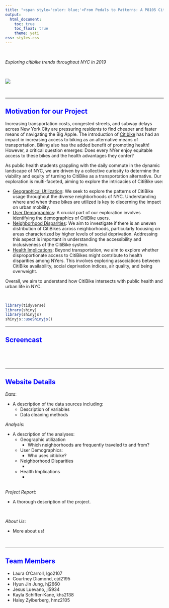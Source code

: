 ```yaml
---
title: "<span style='color: blue;'>From Pedals to Patterns: A P8105 Citibike Data Analysis</span>"
output: 
  html_document:
    toc: true
    toc_float: true
    theme: yeti
css: styles.css
---
```


<style>
  h1 {
    text-align: center;
     font-weight: bold;
  }
</style>


  &nbsp;
  
*Exploring citibike trends throughout NYC in 2019*

  &nbsp;
  
![](many_bike_pic.png)

  &nbsp;
  
***

## <span style="color: blue;">Motivation for our Project</span>
Increasing transportation costs, congested streets, and subway delays across New York City are pressuring residents to find cheaper and faster means of navigating the Big Apple. The introduction of [Citibike](https://citibikenyc.com/) has had an impact in increasing access to biking as an alternative means of transportation. Biking also has the added benefit of promoting health! However, a critical question emerges: Does every NYer enjoy equitable access to these bikes and the health advantages they confer?

As public health students grappling with the daily commute in the dynamic landscape of NYC, we are driven by a collective curiosity to determine the viability and equity of turning to CitiBike as a transportation alternative. Our exploration is multi-faceted, aiming to explore the intricacies of CitiBike use:

  * <u>Geographical Utilization</u>: We seek to explore the patterns of CitiBike usage throughout the diverse neighborhoods of NYC. Understanding where and when these bikes are utilized is key to discerning the impact on urban mobility.
  * <u>User Demographics</u>: A crucial part of our exploration involves identifying the demographics of CitiBike users. 
  * <u>Neighborhood Disparities</u>: We aim to investigate if there is an uneven distribution of CitiBikes across neighborhoods, particularly focusing on areas characterized by higher levels of social deprivation. Addressing this aspect is important in understanding the accessibility and inclusiveness of the CitiBike system.
  * <u>Health Implications</u>: Beyond transportation, we aim to explore whether disproportionate access to CitiBikes might contribute to health disparities among NYers. This involves exploring associations between CitiBike availability, social deprivation indices, air quality, and being overweight.

Overall, we aim to understand how CitiBike intersects with public health and urban life in NYC.

&nbsp;

```r
library(tidyverse)
library(shiny)
library(shinyjs)
shinyjs::useShinyjs()
```

***
## <span style="color: blue;">Screencast</span>

  &nbsp;
  
<link here to embed video>
  &nbsp;
  
***

## <span style="color: blue;">Website Details</span>
  
*Data*:

* A description of the data sources including:
  * Description of variables
  * Data cleaning methods


*Analysis*:

* A description of the analyses:
  * Geographic utilization 
    * Which neighborhoods are frequently traveled to and from?
  * User Demographics:
    * Who uses citibike?
  * Neighborhood Disparities
    * 
  * Health Implications
    *

 
  &nbsp;
  
*Project Report*:

* A thorough description of the project.

  &nbsp;

*About Us*:

* More about us!

  &nbsp;

***
  
## <span style="color: blue;">Team Members</span>
  - Laura O'Carroll, lgo2107<br>
  - Courtney Diamond, cjd2195<br>
  - Hyun Jin Jung, hj2660<br>
  - Jesus Luevano, jl5934<br>
  - Kayla Schiffer-Kane, khs2138<br>
  - Haley Zylberberg, hmz2105<br> 
  





